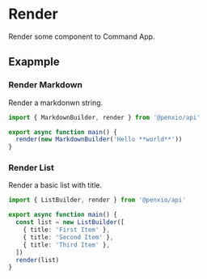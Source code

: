 # Render

Render some component to Command App.

## Exapmple

### Render Markdown

Render a markdonwn string.

```ts
import { MarkdownBuilder, render } from '@penxio/api'

export async function main() {
  render(new MarkdownBuilder('Hello **world**'))
}
```

### Render List

Render a basic list with title.

```ts
import { ListBuilder, render } from '@penxio/api'

export async function main() {
  const list = new ListBuilder([
    { title: 'First Item' },
    { title: 'Second Item' },
    { title: 'Third Item' },
  ])
  render(list)
}
```
